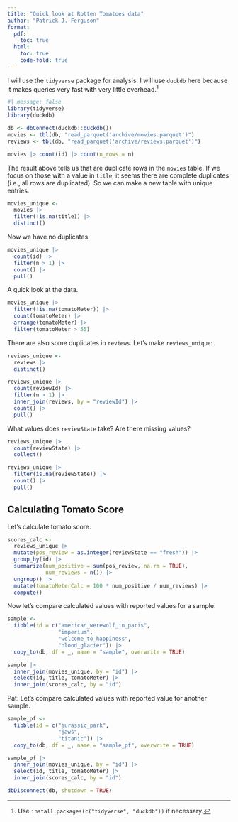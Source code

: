 ```yaml
---
title: "Quick look at Rotten Tomatoes data"
author: "Patrick J. Ferguson"
format: 
  pdf:
    toc: true
  html:
    toc: true
    code-fold: true
---
```


I will use the `tidyverse` package for analysis.
I will use `duckdb` here because it makes queries very fast with very little overhead.^[Use `install.packages(c("tidyverse", "duckdb"))` if necessary.]

```r
#| message: false
library(tidyverse)
library(duckdb)
```

```r
db <- dbConnect(duckdb::duckdb())
movies <- tbl(db, "read_parquet('archive/movies.parquet')")
reviews <- tbl(db, "read_parquet('archive/reviews.parquet')")
```

```r
movies |> count(id) |> count(n_rows = n)
```

The result above tells us that are duplicate rows in the `movies` table.
If we focus on those with a value in `title`, it seems there are complete duplicates (i.e., all rows are duplicated).
So we can make a new table with unique entries.

```r
movies_unique <-
  movies |> 
  filter(!is.na(title)) |> 
  distinct() 
```

Now we have no duplicates.

```r
movies_unique |> 
  count(id) |> 
  filter(n > 1) |>
  count() |>
  pull()
```

A quick look at the data.

```r
movies_unique |>
  filter(!is.na(tomatoMeter)) |>
  count(tomatoMeter) |> 
  arrange(tomatoMeter) |>
  filter(tomatoMeter > 55) 
```

There are also some duplicates in `reviews`.
Let's make `reviews_unique`:

```r
reviews_unique <-
  reviews |> 
  distinct() 

reviews_unique |>
  count(reviewId) |> 
  filter(n > 1) |>
  inner_join(reviews, by = "reviewId") |>
  count() |>
  pull()
```

What values does `reviewState` take?
Are there missing values?

```r
reviews_unique |>
  count(reviewState) |>
  collect()

reviews_unique |>
  filter(is.na(reviewState)) |>
  count() |>
  pull()
```

## Calculating Tomato Score

Let's calculate tomato score.

```r
scores_calc <-
  reviews_unique |>
  mutate(pos_review = as.integer(reviewState == "fresh")) |>
  group_by(id) |>
  summarize(num_positive = sum(pos_review, na.rm = TRUE),
            num_reviews = n()) |>
  ungroup() |>
  mutate(tomatoMeterCalc = 100 * num_positive / num_reviews) |>
  compute()
```

Now let's compare calculated values with reported values for a sample.

```r
sample <- 
  tibble(id = c("american_werewolf_in_paris",
                "imperium",
                "welcome_to_happiness",
                "blood_glacier")) |>
  copy_to(db, df = _, name = "sample", overwrite = TRUE)
```

```r
sample |>
  inner_join(movies_unique, by = "id") |>
  select(id, title, tomatoMeter) |>
  inner_join(scores_calc, by = "id")
```

Pat: Let's compare calculated values with reported value for another sample.

```r
sample_pf <- 
  tibble(id = c("jurassic_park",
                "jaws",
                "titanic")) |>
  copy_to(db, df = _, name = "sample_pf", overwrite = TRUE)
```

```r
sample_pf |>
  inner_join(movies_unique, by = "id") |>
  select(id, title, tomatoMeter) |>
  inner_join(scores_calc, by = "id")
```

```r
dbDisconnect(db, shutdown = TRUE)
```